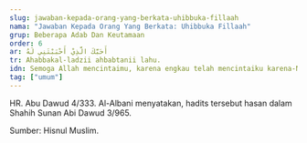 ```yaml
---
slug: jawaban-kepada-orang-yang-berkata-uhibbuka-fillaah
nama: "Jawaban Kepada Orang Yang Berkata: Uhibbuka Fillaah"
grup: Beberapa Adab Dan Keutamaan
order: 6
ar: أَحَبَّكَ الَّذِيْ أَحْبَبْتَنِي لَهُ
tr: Ahabbakal-ladzii ahbabtanii lahu.
idn: Semoga Allah mencintaimu, karena engkau telah mencintaiku karena-Nya.
tag: ["umum"]
---
```


HR. Abu Dawud 4/333. Al-Albani menyatakan, hadits tersebut hasan dalam Shahih Sunan Abi Dawud 3/965.

Sumber: Hisnul Muslim.
